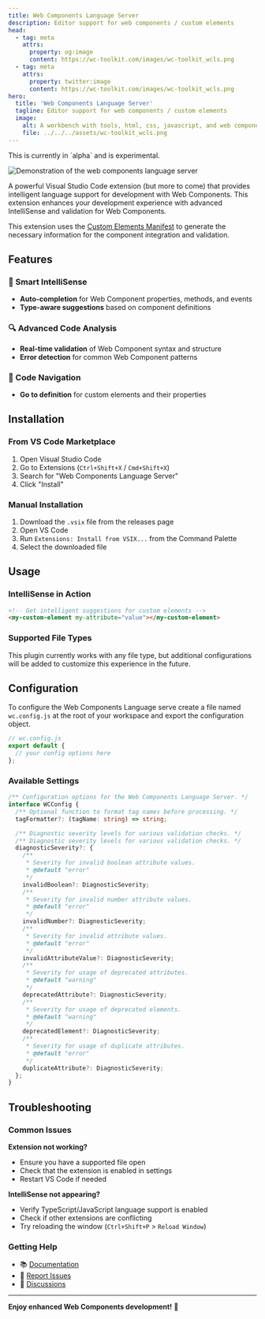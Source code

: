 ```yaml
---
title: Web Components Language Server
description: Editor support for web components / custom elements
head:
  - tag: meta
    attrs:
      property: og:image
      content: https://wc-toolkit.com/images/wc-toolkit_wcls.png
  - tag: meta
    attrs:
      property: twitter:image
      content: https://wc-toolkit.com/images/wc-toolkit_wcls.png
hero:
  title: 'Web Components Language Server'
  tagline: Editor support for web components / custom elements
  image:
    alt: A workbench with tools, html, css, javascript, and web components logo
    file: ../../../assets/wc-toolkit_wcls.png
---
```



<Aside>This is currently in `alpha` and is experimental.</Aside>

![Demonstration of the web components language server](../../../assets/vscode-wcls_demo.gif)

A powerful Visual Studio Code extension (but more to come) that provides intelligent language support for development with Web Components. This extension enhances your development experience with advanced IntelliSense and validation for Web Components.

This extension uses the [Custom Elements Manifest](https://github.com/webcomponents/custom-elements-manifest) to generate the necessary information for the component integration and validation.

## Features

### 🚀 Smart IntelliSense

- **Auto-completion** for Web Component properties, methods, and events
- **Type-aware suggestions** based on component definitions

### 🔍 Advanced Code Analysis

- **Real-time validation** of Web Component syntax and structure
- **Error detection** for common Web Component patterns

### 🔧 Code Navigation

- **Go to definition** for custom elements and their properties

## Installation

### From VS Code Marketplace

1. Open Visual Studio Code
2. Go to Extensions (`Ctrl+Shift+X` / `Cmd+Shift+X`)
3. Search for "Web Components Language Server"
4. Click "Install"

### Manual Installation

1. Download the `.vsix` file from the releases page
2. Open VS Code
3. Run `Extensions: Install from VSIX...` from the Command Palette
4. Select the downloaded file

## Usage

### IntelliSense in Action

```html
<!-- Get intelligent suggestions for custom elements -->
<my-custom-element my-attribute="value"></my-custom-element>
```

### Supported File Types

This plugin currently works with any file type, but additional configurations will be added to customize this experience in the future.

## Configuration

To configure the Web Components Language serve create a file named `wc.config.js` at the root of your workspace and export the configuration object.

```js
// wc.config.js
export default {
  // your config options here
};
```

### Available Settings

```ts
/** Configuration options for the Web Components Language Server. */
interface WCConfig {
  /** Optional function to format tag names before processing. */
  tagFormatter?: (tagName: string) => string;

  /** Diagnostic severity levels for various validation checks. */
  /** Diagnostic severity levels for various validation checks. */
  diagnosticSeverity?: {
    /** 
     * Severity for invalid boolean attribute values. 
     * @default "error" 
     */
    invalidBoolean?: DiagnosticSeverity;
    /** 
     * Severity for invalid number attribute values. 
     * @default "error" 
     */
    invalidNumber?: DiagnosticSeverity;
    /** 
     * Severity for invalid attribute values. 
     * @default "error" 
     */
    invalidAttributeValue?: DiagnosticSeverity;
    /** 
     * Severity for usage of deprecated attributes. 
     * @default "warning" 
     */
    deprecatedAttribute?: DiagnosticSeverity;
    /** 
     * Severity for usage of deprecated elements. 
     * @default "warning" 
     */
    deprecatedElement?: DiagnosticSeverity;
    /** 
     * Severity for usage of duplicate attributes. 
     * @default "error" 
     */
    duplicateAttribute?: DiagnosticSeverity;
  };
}
```

## Troubleshooting

### Common Issues

**Extension not working?**

- Ensure you have a supported file open
- Check that the extension is enabled in settings
- Restart VS Code if needed

**IntelliSense not appearing?**

- Verify TypeScript/JavaScript language support is enabled
- Check if other extensions are conflicting
- Try reloading the window (`Ctrl+Shift+P` > `Reload Window`)

### Getting Help

- 📚 [Documentation](https://github.com/your-org/wc-toolkit/docs)
- 🐛 [Report Issues](https://github.com/your-org/wc-toolkit/issues)
- 💬 [Discussions](https://github.com/your-org/wc-toolkit/discussions)

---

**Enjoy enhanced Web Components development!** 🎉
